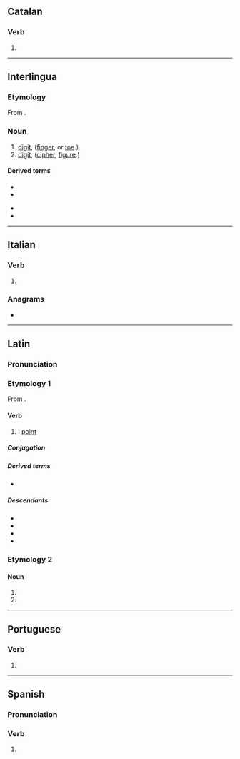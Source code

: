 {{also|digitó|dígito|digitò}}
==Catalan==

===Verb===
{{head|ca|verb form}}

# {{ca-verb form of|p=1|n=sg|m=ind|t=pres|digitar}}

----

==Interlingua==

===Etymology===
From {{der|ia|la|digitus}}.

===Noun===
{{ia-noun}}

# [[digit]], ([[finger]], or [[toe]].)
# [[digit]], ([[cipher]], [[figure]].)

====Derived terms====
{{der-top}}
* {{l|ia|digito anular}}
* {{l|ia|digito auricular}}
{{der-mid}}
* {{l|ia|digito indice}}
* {{l|ia|digito medie}}
{{der-bottom}}

----

==Italian==

===Verb===
{{head|it|verb form}}

# {{inflection of|it|digitare||1|s|pres|indc}}

===Anagrams===
* {{anagrams|it|goditi}}

----

==Latin==

===Pronunciation===
{{la-IPA|digitō}}

===Etymology 1===
From {{affix|la|digitus|-ō|id2=denominative}}.

====Verb====
{{la-verb|1+|digitō}}

# I [[point]]

=====Conjugation=====
{{la-conj|1+|digitō}}

=====Derived terms=====
* {{l|la|addigitō}}

=====Descendants=====
* {{desc|en|digitate|bor=1}}
* {{desc|it|digitare|bor=1}}
* {{desc|pt|digitar|bor=1}}
* {{desc|es|digitar|bor=1}}

===Etymology 2===
{{nonlemma}}

====Noun====
{{la-noun-form|digitō|g=m}}

# {{inflection of|la|digitus||dat|s}}
# {{inflection of|la|digitus||abl|s}}

----

==Portuguese==

===Verb===
{{head|pt|verb form}}

# {{pt-verb-form-of|digitar}}

----

==Spanish==

===Pronunciation===
{{es-IPA}}

===Verb===
{{head|es|verb form}}

# {{es-verb form of|ending=ar|mood=indicative|tense=present|pers=1|number=singular|digitar}}